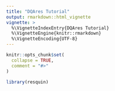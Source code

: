 ```yaml
---
title: "DQAres Tutorial"
output: rmarkdown::html_vignette
vignette: >
  %\VignetteIndexEntry{DQAres Tutorial}
  %\VignetteEngine{knitr::rmarkdown}
  %\VignetteEncoding{UTF-8}
---
```


```r
knitr::opts_chunk$set(
  collapse = TRUE,
  comment = "#>"
)
```

```r
library(resquin)
```
